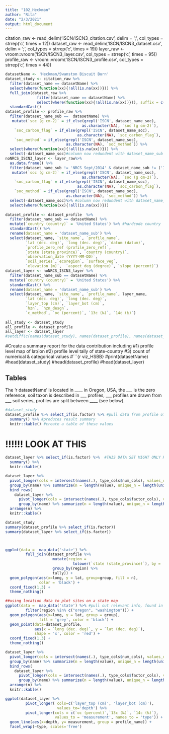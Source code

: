 ```yaml
---
title: "102_Heckman"
author: "Rita"
date: "2/3/2021"
output: html_document
---
```


citation_raw <- read_delim('ISCN/ISCN3_citation.csv', delim = ';', col_types = strrep('c', times = 12))
dataset_raw <- read_delim('ISCN/ISCN3_dataset.csv', delim = ';', col_types = strrep('c', times = 19))
layer_raw <- vroom::vroom('ISCN/ISCN3_layer.csv', col_types = strrep('c', times = 95))
profile_raw <-  vroom::vroom('ISCN/ISCN3_profile.csv', col_types = strrep('c', times = 44))


```r
datasetName <- 'Heckman/Swanston Biscuit Burn'
dataset_study <- citation_raw %>% 
  filter(dataset_name == datasetName) %>%
  select(where(function(xx){!all(is.na(xx))})) %>%
  full_join(dataset_raw %>% 
              filter(dataset_name == datasetName) %>%
              select(where(function(xx){!all(is.na(xx))})), suffix = c('_citation', '_dataset'))%>%
  standardCast()
dataset_profile <- profile_raw %>%
  filter(dataset_name_sub ==  datasetName) %>%
   mutate(`soc (g cm-2)` = if_else(grepl('ISCN', dataset_name_soc), 
                                  as.character(NA), `soc (g cm-2)`),
    `soc_carbon_flag` = if_else(grepl('ISCN', dataset_name_soc),
                                as.character(NA), `soc_carbon_flag`),
    `soc_method` = if_else(grepl('ISCN', dataset_name_soc), 
                           as.character(NA), `soc_method`)) %>%
  select(where(function(xx){!all(is.na(xx))})) %>%
  select(-dataset_name_soc)#column now redundent with dataset_name_sub
noNRCS_ISCN3_layer <- layer_raw%>%
  as.data.frame() %>%
  filter(dataset_name_sub != 'NRCS Sept/2014' & dataset_name_sub != ('ISCN 1-1 (2015-12-10)')) %>%
   mutate(`soc (g cm-2)` = if_else(grepl('ISCN', dataset_name_soc), 
                                  as.character(NA), `soc (g cm-2)`),
    `soc_carbon_flag` = if_else(grepl('ISCN', dataset_name_soc),
                                as.character(NA), `soc_carbon_flag`),
    `soc_method` = if_else(grepl('ISCN', dataset_name_soc), 
                           as.character(NA), `soc_method`)) %>%
  select(-dataset_name_soc)%>% #column now redundent with dataset_name_sub
  select(where(function(xx){!all(is.na(xx))}))
  
dataset_profile <- dataset_profile  %>%
  filter(dataset_name_sub == datasetName) %>%
  mutate(`country (country)` = 'United States') %>% #hardcode country
  standardCast() %>%
  rename(dataset_name = 'dataset_name_sub') %>%
  select(dataset_name, `site_name`, `profile_name`,
         `lat (dec. deg)`, `long (dec. deg)`, `datum (datum)`,
         `profile_zero_ref (profile_zero_ref)`,
         `state (state_province)`, `country (country)`, 
         `observation_date (YYYY-MM-DD)`, 
         `soil_series`,`ecoregion`, `surface_veg`,
         `elevation (m)`,  `aspect_deg (degree)`, `slope (percent)`)
dataset_layer <- noNRCS_ISCN3_layer %>%
  filter(dataset_name_sub == datasetName) %>%
  mutate(`country (country)` = 'United States') %>%
  standardCast() %>% 
  rename(dataset_name = 'dataset_name_sub') %>%
  select(dataset_name, `site_name`, `profile_name`, layer_name,
         `lat (dec. deg)`, `long (dec. deg)`, 
         `layer_top (cm)`, `layer_bot (cm)`,
         `hzn`, `hzn_desgn`,
         `c_method`, `oc (percent)`, `13c (‰)`, `14c (‰)`)
  
all_study <- dataset_study
all_profile <- dataset_profile
all_layer <- dataset_layer
#setdiff(c(names(dataset_study), names(dataset_profile), names(dataset_layer)), unlist(type_cols))
```

#Create a summary report for the data contribution including
#1) profile level map of lat/lon
#2) profile level tally of state-country
#3) count of numerical & categorical values
#```{r viz_HSBB}
#print(datasetName)
#head(dataset_study)
#head(dataset_profile)
#head(dataset_layer)


## Tables

The 'r datasetName' is located in ____ in Oregon, USA, the ___ is the zero reference, soil taxon is described in ___ profiles, ___ profiles are drawn from ___ soil series, profiles are split between ____ (see below).

```r
#dataset_study
dataset_profile %>% select_if(is.factor) %>% #pull data from profile of this dataset
  summary() %>% #produces result summary
  knitr::kable() #create a table of these values
```

# !!!!!! LOOK AT THIS
```r
dataset_layer %>% select_if(is.factor) %>%  #THIS DATA SET MIGHT ONLY HAVE ONE LAYER!!!  LOOK AT HER
  summary() %>%
  knitr::kable()
```


```r
dataset_layer %>%
  pivot_longer(cols = intersect(names(.), type_cols$num_cols), values_drop_na = TRUE) %>%
  group_by(name) %>% summarize(n = length(value), unique_n = length(unique(value))) %>%
  bind_rows(
    dataset_layer %>%
      pivot_longer(cols = intersect(names(.), type_cols$factor_cols), values_drop_na = TRUE) %>%
      group_by(name) %>% summarize(n = length(value), unique_n = length(unique(value))) ) %>%
  arrange(n) %>%
  knitr::kable()
```

```r

dataset_study
summary(dataset_profile %>% select_if(is.factor))
summary(dataset_layer %>% select_if(is.factor))



ggplot(data =  map_data('state') %>%
         full_join(dataset_profile %>% 
                     mutate(region = 
                              tolower(`state (state_province)`), by = 'region') %>%
                     group_by(region) %>% 
                     tally)) + 
  geom_polygon(aes(x=long, y = lat, group=group, fill = n), 
               color = 'black') +
  coord_fixed(1.3) + 
  theme_nothing() 

##using location data to plot sites on a state map
ggplot(data =  map_data('state') %>% #pull out relevant info, found in state column
         filter(region %in% c("oregon", "washington"))) + 
  geom_polygon(aes(x=long, y = lat, group = group), 
               fill = 'grey', color = 'black') + 
  geom_point(data=dataset_profile, 
             aes(x = `long (dec. deg)`, y = `lat (dec. deg)`),
             shape = 'x', color = 'red') +
  coord_fixed(1.3) +
  theme_nothing() 

dataset_layer %>%
  pivot_longer(cols = intersect(names(.), type_cols$num_cols), values_drop_na = TRUE) %>%
  group_by(name) %>% summarize(n = length(value), unique_n = length(unique(value))) %>%
  bind_rows(
    dataset_layer %>%
      pivot_longer(cols = intersect(names(.), type_cols$factor_cols), values_drop_na = TRUE) %>%
      group_by(name) %>% summarize(n = length(value), unique_n = length(unique(value))) ) %>%
  arrange(n) %>%
  knitr::kable()

ggplot(dataset_layer %>% 
         pivot_longer( cols=c('layer_top (cm)', 'layer_bot (cm)'),
                       values_to='depth') %>%
         pivot_longer(cols = c(`oc (percent)`,`13c (‰)`, `14c (‰)`), 
                      values_to = 'measurement', names_to = 'type')) +
  geom_line(aes(x=depth, y= measurement, group = profile_name)) +
  facet_wrap(~type, scales='free')
```
  